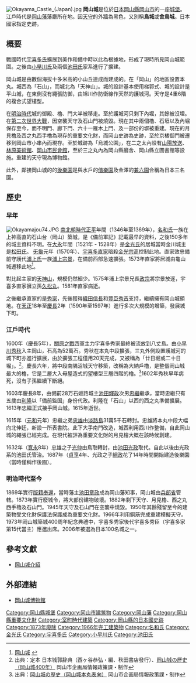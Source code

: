 {{Refimprove|time=2017-07-23T13:08:42+00:00}}
{{日本城郭概要表
|img = File:Okayama Castle, November 2016 -02.jpg
|img_capt = 岡山城
|img_width =260px
|name = 岡山城
|pref = 岡山縣
|nihongo=岡山城
|hiragana=おかやまじょう
|romaji=Okayama-jō
|ar_called = 烏城、金烏城
|struct = 梯郭式平山城
|tower_struct = 複合式望樓型4重6階
|builders = 上神高直？（未確定）
|build_y = 1346年 - 1369年（正平年間）
|revamp = [[宇喜多秀家|宇喜多秀家]]、[[小早川秀秋|小早川秀秋]]、[[池田忠雄|池田忠雄]]
|rulers = [[宇喜多氏|宇喜多氏]]、[[小早川氏|小早川氏]]、[[池田氏|池田氏]]
|reject_y = 1873年（[[明治|明治]]6年）
|remains = 現存櫓、石垣、堀
|cultural asset = 國家重要文化財（月見櫓、西之丸西手櫓）<br />國家史跡
|rebuilding things = 天守、門、塀
|location = {{Coord|34|39|54.65|N|133|56|9.79|E|scale:20000}}
}}
[[File:Okayama_Castle_(Japan).jpg|thumb]]
'''岡山城'''是位於[[日本|日本]][[岡山縣|岡山縣]][[岡山市|岡山市]]的一座[[城_(日本)|城堡]]。江戶時代是[[岡山藩|岡山藩]]藩廳所在地。因[[天守|天守]]的外牆為黑色，又別稱'''鳥城'''或'''舍鳥城'''。日本國家指定史跡。

==概要==
戰國時代[[宇喜多氏|宇喜多氏]]擴展到美作和備中時以此為根據地，形成了現時所見岡山城範圍。之後由[[小早川氏|小早川氏]]及兩個[[池田氏|池田氏]]家系進行了擴建。

岡山城是由數個海拔十多米高的小山丘連成而建成的。在「岡山」的地區設置本丸。城西為「石山」，而城北為「天神山」。城的設計基本使用梯郭式、城的設計是平山城，在東側沒有繩張防御，由旭川作防衛線作天然的護城河。天守是4重6階的複合式望樓型。

在[[明治時代|明治時代]]城的御殿、櫓、門大半被移走。至於護城河只剩下內堀，其餘被沒埋。在[[第二次世界大戰|第二次世界大戰]]，因空襲天守及石山門被燒毀。現在其中兩個櫓、石垣以及內堀保存至今，而不明門、廊下門、六十一雁木上門、及一部份的塀被重建。現在的月見櫓及西之丸西手櫓為現存的重要文化財，而岡山史跡為史跡，至於京橘御門被遷移到岡山市小串內而現存。至於城跡為「烏城公園」，在二之太內設有[[山陽放送|山陽放送]]、[[林原美術館|林原美術館]]、[[岡山市民會館|岡山市民會館]]，至於三之丸內為岡山縣廳舍、岡山縣立圖書館等設施。重建的天守現為博物館。

此外，鄰接岡山城的的[[後樂園|後樂園]]是與水戶的[[偕樂園|偕樂園]]及金澤的[[兼六園|兼六園]]合稱為日本三名園。

==歷史==
===早年===
[[File:Okayamajou74.JPG|thumb]]
[[南北朝_(日本)|南北朝時代]][[正平_(日本)|正平]]年間（1346年至1369年），[[名和氏|名和氏]]一族在上神高直的石山台（岡山）築城，是《備前軍記》記載最早的資料，之後150多年的城主資料不明。在[[大永_(年號)|大永]]年間（1521年 - 1528年）是[[金光氏|金光氏]]的居城當時金川城主是[[松田氏|松田氏]]。
[[旡龜|旡龜]]元年（1570年）、[[宇喜多直家|宇喜多直家]]暗殺[[金光宗高|金光宗高]]控制此地。直家效忠備前守護代[[浦上氏|浦上氏]]一族[[浦上宗景|浦上宗景]]，在備前西部急速擴張。1573年直家將居城由龜山城遷移此地<ref>[http://www2.oninet.ne.jp/tn1201/okayama0.html 岡山城] {{webarchive|url=https://web.archive.org/web/20090820075750/http://www2.oninet.ne.jp/tn1201/okayama0.html |date=2009-08-20 }}</ref>。

對比起主家的[[天神山城_(備前國)|天神山]]，規模仍然細少。1575年浦上宗景兄長[[浦上政宗|政宗]]將宗景放逐，宇喜多直家擁立孫[[浦上久松丸|久松丸]]。1581年直家病逝。

之後繼承直家的是[[宇喜多秀家|秀家]]，先後獲得[[織田信長|織田信長]]和[[豐臣秀吉|豐臣秀吉]]支持，繼續擁有岡山城領地。在[[天正_(日本)|天正]]18年至[[慶長|慶長]]2年（1590年至1597年）進行多次大規模的增築，發展城下町。

===江戶時代===
1600年（慶長5年），[[關原之戰|關原之戰]]西軍主力宇喜多秀家最終被流放到八丈島。由[[小早川秀秋|小早川秀秋]]入主岡山，石高為52萬石。秀秋在本丸中段擴張，三丸外側設置護城河的城下町亦進行擴展，由於擴張工程僅用20天完成，又被稱為「廿日堀或二十日堀」。<ref>出典：定本 日本城郭辞典（西ヶ谷恭弘・編、秋田書店發行）、[http://www.city.okayama.okayama.jp/museum/okayamajou/history/history3.htm 岡山城の歴史（岡山城400年）] {{webarchive|url=https://web.archive.org/web/20090303152937/http://www.city.okayama.okayama.jp/museum/okayamajou/history/history3.htm |date=2009-03-03 }}岡山市企画局情報政策課・制作</ref>。慶長六年，將中段南隅沼城天守移築，改稱為大納戶櫓，是整個岡山城最大的櫓，它是二層大入母屋造式的望樓型三層四階的櫓。<ref>出典：[http://www.city.okayama.okayama.jp/museum/okayamajou/honmaru/KENTIKU/OMOTE/OMOTE.HTM 岡山城の歴史（岡山城本丸表向）] {{webarchive|url=https://web.archive.org/web/20081223191505/http://www.city.okayama.okayama.jp/museum/okayamajou/honmaru/kentiku/omote/omote.htm |date=2008-12-23 }}岡山市企画局情報政策課・制作</ref>1602年秀秋早年病死，沒有子孫繼續下斷絕。

1603年慶長8年，由備前28万石姬路城主[[池田輝政|池田輝政]]次男[[池田忠繼|忠繼]]繼承，當時忠繼只有五歲由[[池田利隆|利隆]]以「備前監国」身份代政。利隆在「石山」以西的西之丸準備擴展。1613年忠繼正式接手岡山城。1615年逝世。

1615年（[[元和_(日本)|元和]]元年）忠繼之弟[[池田忠雄|忠雄]]由[[淡路島|淡路島]]31萬5千石轉封。忠雄將本丸中段大幅向北伸廷，新設一所表書院。此下大手南門改造，城西利用西川作整備，自此岡山城的繩張已經完成。在現代被評為重要文化財的月見檜大概在該時候創建。

1632年（[[寬永|寬永]]8年）忠雄之子[[池田光仲|光仲]]由鳥取轉封，由[[池田光政|池田光政]]取代。自此以後由光政系的池田氏管治。1687年（[[貞享|貞享]]4年、光政之子[[池田綱政|綱政]]花了14年時間開始建造後樂園（當時僅稱作後園）。

===明治時代至今===
1869年實行[[版籍奉還|版籍奉還]]，當時藩主[[池田章政|池田章政]]成為岡山藩知事，岡山城由[[兵部省|兵部省]]管轄。1873年實行廢城令，將大部份建物破壞。1882年剩下天守、月見櫓、西之丸西手櫓及石山門。1945年天守及石山門在空襲中燒毀。1950年其餘殘留至今的建築物受文化財保護法保護成為重要文化財。1966年利用鋼筋完成重建模擬天守。1973年岡山城築城400周年紀念典禮中，宇喜多秀家後代宇喜多秀臣（宇喜多家第15代當主）應邀出席。2006年被選為日本100名城之一。

==參考文獻==
<div class="references-small">
<references />
*[https://archive.is/20121203092820/http://www.burari2161.fc2.com/okayamajyou.htm 岡山城介紹]
</div>

==外部連結==
{{commons category|Okayama Castle}}
*[https://web.archive.org/web/20090403033101/http://www.city.okayama.okayama.jp/museum/okayamajou/index.htm 岡山城博物館]

{{日本100名城}}

{{DEFAULTSORT:Okayama-jou}}
[[Category:岡山縣城堡|Category:岡山縣城堡]]
[[Category:冈山市建筑物|Category:冈山市建筑物]]
[[Category:岡山藩|Category:岡山藩]]
[[Category:岡山縣重要文化財|Category:岡山縣重要文化財]]
[[Category:室町時代建築|Category:室町時代建築]]
[[Category:岡山縣的日本國史跡|Category:岡山縣的日本國史跡]]
[[Category:1873年廢除|Category:1873年廢除]]
[[Category:1966年完工建築物|Category:1966年完工建築物]]
[[Category:名和氏|Category:名和氏]]
[[Category:金光氏|Category:金光氏]]
[[Category:宇喜多氏|Category:宇喜多氏]]
[[Category:小早川氏|Category:小早川氏]]
[[Category:池田氏|Category:池田氏]]